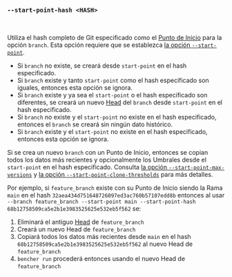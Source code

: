 ### `--start-point-hash <HASH>`

<br />

Utiliza el hash completo de Git especificado como el [Punto de Inicio][start point] para la opción `branch`. Esta opción requiere que se establezca [la opción `--start-point`][start point option].

- Si `branch` no existe, se creará desde `start-point` en el hash especificado.
- Si `branch` existe y tanto `start-point` como el hash especificado son iguales,
  entonces esta opción se ignora.
- Si `branch` existe y ya sea el `start-point` o el hash especificado son diferentes,
  se creará un nuevo [Head][head] del `branch` desde `start-point` en el hash especificado.
- Si `branch` no existe y el `start-point` no existe en el hash especificado,
  entonces el `branch` se creará sin ningún dato histórico.
- Si `branch` existe y el `start-point` no existe en el hash especificado,
  entonces esta opción se ignora.

Si se crea un nuevo `branch` con un Punto de Inicio,
entonces se copian todos los datos más recientes y opcionalmente los Umbrales desde el `start-point` en el hash especificado.
Consulta [la opción `--start-point-max-versions`][start point max version option] y [la opción `--start-point-clone-thresholds`][start point clone thresholds option] para más detalles.

Por ejemplo, si `feature_branch` existe con su Punto de Inicio siendo la Rama `main`
en el hash `32aea434d751648726097ed3ac760b57107edd8b`
entonces al usar `--branch feature_branch --start-point main --start-point-hash 68b12758509ca5e2b1e3983525625e532eb5f562` se:

1. Eliminará el antiguo [Head][head] de `feature_branch`
2. Creará un nuevo Head de `feature_branch`
3. Copiará todos los datos más recientes desde `main` en el hash `68b12758509ca5e2b1e3983525625e532eb5f562` al nuevo Head de `feature_branch`
4. `bencher run` procederá entonces usando el nuevo Head de `feature_branch`

[start point]: /es/docs/explanation/benchmarking/#start-point
[head]: /es/docs/explanation/benchmarking/#head

[start point option]: #--branch-start-point-branch
[start point max version option]: #--start-point-max-versions-count
[start point clone thresholds option]: #--start-point-clone-thresholds
